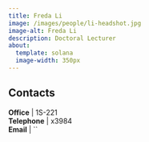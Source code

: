 ```yaml
---
title: Freda Li
image: /images/people/li-headshot.jpg
image-alt: Freda Li
description: Doctoral Lecturer
about:
  template: solana
  image-width: 350px
---
```





## Contacts

<i class="bi bi-door-open"></i> **Office** | 1S-221 <br/>
<i class="bi bi-telephone"></i> **Telephone** | x3984 <br/>
<i class="bi bi-mailbox"></i> **Email** | `` <br/>
 <br/>


